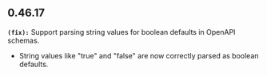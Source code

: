 ## 0.46.17
**`(fix):`** Support parsing string values for boolean defaults in OpenAPI schemas.
* String values like "true" and "false" are now correctly parsed as boolean defaults.


